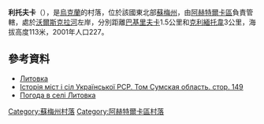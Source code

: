 {{coord|50|23|35|N|34|58|43|E|scale:100000_region:UA|display=title}}

'''利托夫卡'''（{{lang-uk|Литовка}}），是[[烏克蘭|烏克蘭]]的村落，位於該國東北部[[蘇梅州|蘇梅州]]，由[[阿赫特爾卡區|阿赫特爾卡區]]負責管轄，處於[[沃爾斯克拉河|沃爾斯克拉河]]左岸，分別距離[[巴基里夫卡|巴基里夫卡]]1.5公里和[[克利緬托韋_(阿赫特爾卡區)|克利緬托韋]]3公里，海拔高度113米，2001年人口227。

==參考資料==
* [http://w1.c1.rada.gov.ua/pls/z7502/A005?rdat1=21.12.2011&rf7571=29646 Литовка]{{dead link|date=2017年11月 |bot=InternetArchiveBot |fix-attempted=yes }}
* [http://www.igsu.org.ua/Sumskaja.obl/Ahtyrskij.rajon/Bakirovka.html Історія міст і сіл Української РСР. Том Сумская область. стор. 149]{{Wayback|url=http://www.igsu.org.ua/Sumskaja.obl/Ahtyrskij.rajon/Bakirovka.html |date=20120618063504 }} {{ref-ru}}
* [http://weather.in.ua/ua/symskaja/13502 Погода в селі Литовка]{{Wayback|url=http://weather.in.ua/ua/symskaja/13502 |date=20111219224609 }}

{{DEFAULTSORT:Литовка}}
[[Category:蘇梅州村落|Category:蘇梅州村落]]
[[Category:阿赫特爾卡區村落|Category:阿赫特爾卡區村落]]


{{Sumy-geo-stub}}
